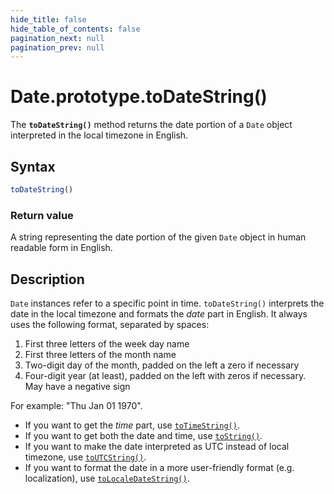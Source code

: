```yaml
---
hide_title: false
hide_table_of_contents: false
pagination_next: null
pagination_prev: null
---
```

# Date.prototype.toDateString()

The **`toDateString()`** method returns the date portion of a `Date` object interpreted in the local timezone in English.

## Syntax

```js
toDateString()
```

### Return value

A string representing the date portion of the given `Date` object in human readable form in English.

## Description

`Date` instances refer to a specific point in time. `toDateString()` interprets the date in the local timezone and formats the _date_ part in English. It always uses the following format, separated by spaces:

1. First three letters of the week day name
2. First three letters of the month name
3. Two-digit day of the month, padded on the left a zero if necessary
4. Four-digit year (at least), padded on the left with zeros if necessary. May have a negative sign

For example: "Thu Jan 01 1970".

- If you want to get the _time_ part, use [`toTimeString()`](https://developer.mozilla.org/docs/Web/JavaScript/Reference/Global_Objects/Date/toTimeString).
- If you want to get both the date and time, use [`toString()`](https://developer.mozilla.org/docs/Web/JavaScript/Reference/Global_Objects/Date/toString).
- If you want to make the date interpreted as UTC instead of local timezone, use [`toUTCString()`](https://developer.mozilla.org/docs/Web/JavaScript/Reference/Global_Objects/Date/toUTCString).
- If you want to format the date in a more user-friendly format (e.g. localization), use [`toLocaleDateString()`](https://developer.mozilla.org/docs/Web/JavaScript/Reference/Global_Objects/Date/toLocaleDateString).
